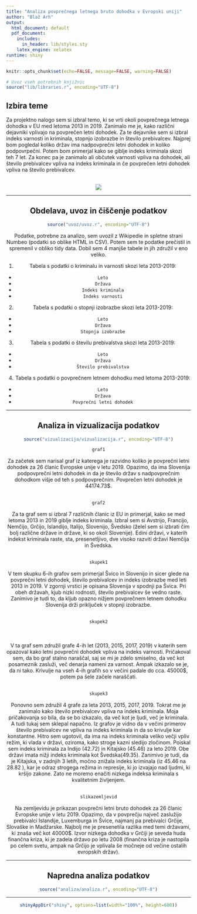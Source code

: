 ```yaml
---
title: "Analiza povprečnega letnega bruto dohodka v Evropski uniji"
author: "Blaž Arh"
output:
  html_document: default
  pdf_document:
    includes:
      in_header: lib/styles.sty
    latex_engine: xelatex
runtime: shiny
---
```


```r
knitr::opts_chunk$set(echo=FALSE, message=FALSE, warning=FALSE)

# Uvoz vseh potrebnih knjižnic
source("lib/libraries.r", encoding="UTF-8")
```


## Izbira teme

Za projektno nalogo sem si izbral temo, ki se vrti okoli povprečnega letnega dohodka v EU med letoma  2013 in 2019. Zanimalo me je, kako različni dejavniki vplivajo na povprečen letni dohodek. Za te dejavnike sem si izbral indeks varnosti in kriminala, stopnjo izobrazbe in število prebivalcev. Najprej bom pogledal koliko držav ima nadpovprečni letni dohodek in koliko podpovrpečni. Potem bom primerjal kako se giblje indeks kriminala skozi teh 7 let.
Za konec pa je zanimalo ali občutek varnosti vpliva na dohodek, ali število prebivalcev vpliva na indeks kriminala in če povprečen letni dohodek vpliva na število prebivalcev.
<br>
<br>

<center>
![](slike/denar.jpg)



***

## Obdelava, uvoz in čiščenje podatkov

```r
source("uvoz/uvoz.r", encoding="UTF-8")
```

Podatke, potrebne za analizo, sem uvozil z Wikipedie in spletne strani Numbeo (podatki so oblike HTML in CSV). Potem sem te podatke prečistil in spremenil v obliko tidy data. Dobil sem 4 manjše tabele in jih združil v eno veliko.

1. Tabela s podatki o kriminalu in varnosti skozi leta 2013-2019:
  - `Leto` 
  - `Država`
  - `Indeks kriminala`
  - `Indeks varnosti`

2. Tabela s podatki o stopnji izobrazbe skozi leta 2013-2019:
  - `Leto`
  - `Država`
  - `Stopnja izobrazbe`

3. Tabela s podatki o številu prebivalstva skozi leta 2013-2019:
  - `Leto`
  - `Država`
  - `Število prebivalstva`
  
4. Tabela s podatki o povprečnem letnem dohodku med letoma 2013-2019:
  - `Leto`
  - `Država`
  - `Povprečni letni dohodek`

***

## Analiza in vizualizacija podatkov

```r
source("vizualizacija/vizualizacija.r", encoding="UTF-8")
```

```r
graf1
```

Za začetek sem narisal graf iz katerega je razvidno koliko je povprečni letni dohodek za 26 članic Evropske unije v letu 2019. Opazimo, da ima Slovenija podpovprečni letni dohodek in da je število držav s nadpovprečnim dohodkom višje od teh s podpovprečnim. Povprečen letni dohodek je 44174.73$.
<br>
<br>




```r
graf2
```

Za ta graf sem si izbral 7 različnih članic iz EU in primerjal, kako se med letoma 2013 in 2019 giblje indeks kriminala. Izbral sem si Avstrijo, Francijo, Nemčijo, Grčijo, Islandijo, Italijo, Slovenijo, Švedsko (želel sem si izbrati čim bolj različne države in države, ki so okoli Slovenije). Edini državi, v katerih indekst kriminala raste, sta, presenetljivo, dve visoko razviti državi Nemčija in Švedska.
<br>
<br>


```r
skupek1
```

V tem skupku 6-ih grafov sem primerjal Švico in Slovenijo in sicer glede na povprečni letni dohodek, število prebivalcev in indeks izobrazbe med leti 2013 in 2019. V zgornji vrstici je opisana Slovenija v spodnji pa Švica. Pri obeh državah, kjub nizki rodnosti, število prebivalcev še vedno raste. Zanimivo je tudi to, da kljub opazno nižjem povprečnem letnem dohodku Slovenija drži priključek v stopnji izobrazbe.
<br>
<br>

```r
skupek2
```
<br>
<br>
V ta graf sem združil grafe 4-ih let (2013, 2015, 2017, 2019) v katerih sem opazoval kako letni povprečni dohodek vpliva na indeks varnosti. Pričakoval sem, da bo graf stalno naraščal, saj se mi je zdelo smiselno, da več kot posameznik zasluži, več denarja nameni za varnost. Ampak izkazalo se je, da ni tako. Krivulje na vseh 4-ih grafih so v večini padale do cca. 45000$, potem pa šele začele naraščati.
<br>
<br>

```r
skupek3
```

Ponovno sem združil 4 grafe za leta 2013, 2015, 2017, 2019. Tokrat me je zanimalo kako število prebivalcev vpliva na indeks kriminala. Moja pričakovanja so bila, da se bo izkazalo, da več kot je ljudi, več je kriminala. A tudi tukaj sem sklepal napačno. Iz grafov je vidno da v večini primerov število prebivalcev ne vpliva na indeks kriminala in da so krivulje kar konstantne. Hitro sem ugotovil, da ima na indeks kriminala veliko večji vpliv režim, ki vlada v državi, oziroma, kako stroge kazni sledijo zločinom. Poiskal sem indeks kriminala za Indijo (42.72) in Kitajsko (45.46) za leto 2019. Obe državi imata nižji indeks kriminala kot Švedska(49.35). 
Zanimivo je tudi, da je Kitajska, v zadnjih 3 letih, močno znižala indeks kriminala (iz 45.46 na 28.82 ), kar je odraz strogega režima in represije, ki jo izvajajo nad ljudmi, ki kršijo zakone. Zato ne moremo enačiti nizkega indeksa kriminala s kvalitetnim življenjem. 
<br>
<br>

```r
slikazemljevid
```

Na zemljevidu je prikazan povprečni letni bruto dohodek za 26 članic Evropske unije v letu 2019. Opazimo, da v povprečju največ zaslužijo prebivalci Islandije, Luxemburga in Švice, najmanj pa prebivalci Grčije, Slovaške in Madžarske. Najbolj me je presenetila razlika med temi državami, ki znaša več kot 40000$. Izvor nizkega dohodka v Grčiji je seveda huda finančna kriza, ki je zadela državo po letu 2008 (finančna kriza je nastopila po celem svetu, ampak na Grčijo je vplivala še močneje od večine ostalih evropskih držav).






***

## Napredna analiza podatkov

```r
source("analiza/analiza.r", encoding="UTF-8")
```

***

```r
shinyAppDir("shiny", options=list(width="100%", height=600))
```

